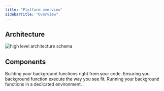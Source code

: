 ```yaml
---
title: "Platform overview"
sidebarTitle: "Overview"
---
```


## Architecture

![high level architecture schema](/images/platform/overview/high-level.svg)

## Components

<Card title="Builder" href="/platform/builder/overview">
  Building your background functions right from your code.
</Card>
<Card title="Scheduler" href="/platform/scheduler/overview">
  Ensuring you background function execute the way you see fit.
</Card>
<Card title="Runner" href="/platform/runner/overview">
  Running your background functions in a dedicated environment.
</Card>
